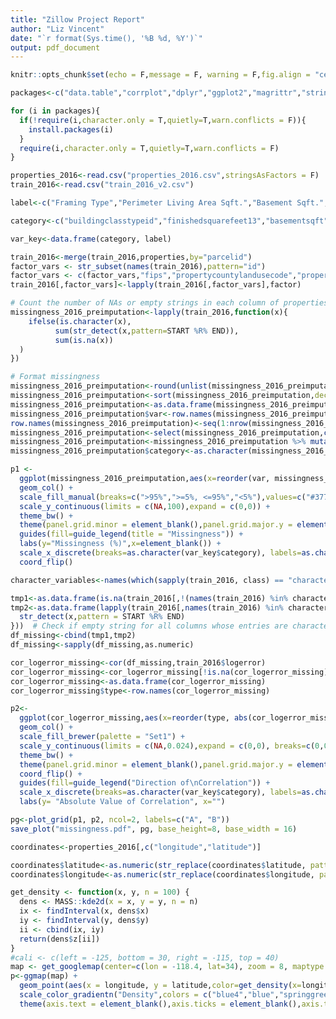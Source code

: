 ```yaml
---
title: "Zillow Project Report"
author: "Liz Vincent"
date: "`r format(Sys.time(), '%B %d, %Y')`"
output: pdf_document
---
```


```r
knitr::opts_chunk$set(echo = F,message = F, warning = F,fig.align = "center")

packages<-c("data.table","corrplot","dplyr","ggplot2","magrittr","stringi","stringr","rebus","gridExtra","reshape2","ggmap","tidyr","caret","xgboost","Matrix","ranger","grid","cowplot","lubridate")

for (i in packages){
  if(!require(i,character.only = T,quietly=T,warn.conflicts = F)){
    install.packages(i)
  }
  require(i,character.only = T,quietly=T,warn.conflicts = F)
}

properties_2016<-read.csv("properties_2016.csv",stringsAsFactors = F)  # This takes a while...~3 million rows, 58 columns
train_2016<-read.csv("train_2016_v2.csv")

label<-c("Framing Type","Perimeter Living Area Sqft.","Basement Sqft.","Type of Floors in Multi-Story House","Yard Building Sqft.","Fireplace, Y/N","Architecture Style","Construction Material","Unfinished and Finished Sqft.","Type of Deck","Pool Sqft.","Spa or Hot Tub, Y/N","Pool with Spa or Hot Tub, Y/N","Tax Delinquency, Y/N","Year of Tax Delinquency","Spa or Hot Tub, Y/N","Patio Sqft.","Total Sqft.","First Floor Living Area Sqft.","First Floor Living Area Sqft.","No. Fireplaces","No. 3/4 Baths","Pool without Spa or Hot Tub, Y/N","No. Pools","No. Stories","Type of Air Conditioning","No. Garages","Garage Sqft.","Neighborhood ID","Type of Heating System","Building Condition","No. Units","Lot Sqft.","Total Finished Living Area Sqft.","City ID","Total No. Baths","No. Full Baths","Year Built","Total Finished Living Area Sqft.","Census Tract and Block ID","Assessed Value of Structure","Zip Code","Total Property Tax","Total Tax Assessed Value of Parcel","Assessed Value of Land","Parcel ID","Log Error","Transaction Date","Total No. Baths","No. Bedrooms","FIPS Code","Longitude","Latitude","Zoning at County Level","Zoning","Description of Zoning","Census Tract and Block ID","County ID","Total No. Rooms","Asessment Year")

category<-c("buildingclasstypeid","finishedsquarefeet13","basementsqft","storytypeid","yardbuildingsqft26","fireplaceflag","architecturalstyletypeid","typeconstructiontypeid","finishedsquarefeet6","decktypeid","poolsizesum","pooltypeid10","pooltypeid2","taxdelinquencyflag","taxdelinquencyyear","hashottuborspa","yardbuildingsqft17","finishedsquarefeet15","finishedfloor1squarefeet","finishedsquarefeet50","fireplacecnt","threequarterbathnbr","pooltypeid7","poolcnt","numberofstories","airconditioningtypeid","garagecarcnt","garagetotalsqft","regionidneighborhood","heatingorsystemtypeid","buildingqualitytypeid","unitcnt","lotsizesquarefeet","finishedsquarefeet12","regionidcity","calculatedbathnbr","fullbathcnt","yearbuilt","calculatedfinishedsquarefeet","censustractandblock","structuretaxvaluedollarcnt","regionidzip","taxamount","taxvaluedollarcnt","landtaxvaluedollarcnt","parcelid","logerror","transactiondate","bathroomcnt","bedroomcnt","fips","latitude","longitude","propertycountylandusecode","propertylandusetypeid","propertyzoningdesc","rawcensustractandblock","regionidcounty","roomcnt","assessmentyear")

var_key<-data.frame(category, label)
```

```r
train_2016<-merge(train_2016,properties,by="parcelid")
factor_vars <- str_subset(names(train_2016),pattern="id")
factor_vars <- c(factor_vars,"fips","propertycountylandusecode","propertyzoningdesc","rawcensustractandblock","censustractandblock")
train_2016[,factor_vars]<-lapply(train_2016[,factor_vars],factor)
```

```r
# Count the number of NAs or empty strings in each column of properties_2016
missingness_2016_preimputation<-lapply(train_2016,function(x){
    ifelse(is.character(x),
          sum(str_detect(x,pattern=START %R% END)),
          sum(is.na(x))
  )
})

# Format missingness
missingness_2016_preimputation<-round(unlist(missingness_2016_preimputation)/nrow(train_2016)*100,3)
missingness_2016_preimputation<-sort(missingness_2016_preimputation,decreasing=T)
missingness_2016_preimputation<-as.data.frame(missingness_2016_preimputation)
missingness_2016_preimputation$var<-row.names(missingness_2016_preimputation)
row.names(missingness_2016_preimputation)<-seq(1:nrow(missingness_2016_preimputation))
missingness_2016_preimputation<-select(missingness_2016_preimputation,c("var","missingness_2016_preimputation"))
missingness_2016_preimputation<-missingness_2016_preimputation %>% mutate(category = lapply(missingness_2016_preimputation,function(x){if(x < 5){"<5%"} else if(x>=5 & x <= 95){">=5%, <=95%"} else{">95%"}}))
missingness_2016_preimputation$category<-as.character(missingness_2016_preimputation$category)

p1 <- 
  ggplot(missingness_2016_preimputation,aes(x=reorder(var, missingness_2016_preimputation),y=missingness_2016_preimputation,fill=category)) +
  geom_col() +
  scale_fill_manual(breaks=c(">95%",">=5%, <=95%","<5%"),values=c("#377eb8","black","#e41a1c")) +
  scale_y_continuous(limits = c(NA,100),expand = c(0,0)) +
  theme_bw() +
  theme(panel.grid.minor = element_blank(),panel.grid.major.y = element_blank(),legend.position = c(0.875,0.09), axis.ticks=element_blank()) +
  guides(fill=guide_legend(title = "Missingness")) +
  labs(y="Missingness (%)",x=element_blank()) +
  scale_x_discrete(breaks=as.character(var_key$category), labels=as.character(var_key$label)) +
  coord_flip()
```

```r
character_variables<-names(which(sapply(train_2016, class) == "character")) # Get names of all columns whose entries are characters

tmp1<-as.data.frame(is.na(train_2016[,!(names(train_2016) %in% character_variables)])) # Check if NA for all columns whose entries are not characters
tmp2<-as.data.frame(lapply(train_2016[,names(train_2016) %in% character_variables],function(x){ 
  str_detect(x,pattern = START %R% END)
}))  # Check if empty string for all columns whose entries are characters
df_missing<-cbind(tmp1,tmp2)
df_missing<-sapply(df_missing,as.numeric)

cor_logerror_missing<-cor(df_missing,train_2016$logerror)
cor_logerror_missing<-cor_logerror_missing[!is.na(cor_logerror_missing),]
cor_logerror_missing<-as.data.frame(cor_logerror_missing)
cor_logerror_missing$type<-row.names(cor_logerror_missing)

p2<-
  ggplot(cor_logerror_missing,aes(x=reorder(type, abs(cor_logerror_missing)), y=abs(cor_logerror_missing),fill=ifelse(cor_logerror_missing < 0, "Negative","Positive"))) +
  geom_col() +
  scale_fill_brewer(palette = "Set1") +
  scale_y_continuous(limits = c(NA,0.024),expand = c(0,0), breaks=c(0,0.006,0.012,0.018,0.024)) +
  theme_bw() +
  theme(panel.grid.minor = element_blank(),panel.grid.major.y = element_blank(),legend.position = c(0.875,0.09), axis.ticks=element_blank(),plot.margin = unit(c(0.01,0.03,0.01,0), "null")) +
  coord_flip() +
  guides(fill=guide_legend("Direction of\nCorrelation")) +
  scale_x_discrete(breaks=as.character(var_key$category), labels=as.character(var_key$label)) +
  labs(y= "Absolute Value of Correlation", x="")

pg<-plot_grid(p1, p2, ncol=2, labels=c("A", "B"))
save_plot("missingness.pdf", pg, base_height=8, base_width = 16)
```

```r
coordinates<-properties_2016[,c("longitude","latitude")]

coordinates$latitude<-as.numeric(str_replace(coordinates$latitude, pattern=capture(dgt(2)) %R% capture(one_or_more(DGT)),replacement=REF1 %R% DOT %R% REF2))
coordinates$longitude<-as.numeric(str_replace(coordinates$longitude, pattern=capture("-" %R% dgt(3)) %R% capture(one_or_more(DGT)),replacement=REF1 %R% DOT %R% REF2))

get_density <- function(x, y, n = 100) {
  dens <- MASS::kde2d(x = x, y = y, n = n)
  ix <- findInterval(x, dens$x)
  iy <- findInterval(y, dens$y)
  ii <- cbind(ix, iy)
  return(dens$z[ii])
}
#cali <- c(left = -125, bottom = 30, right = -115, top = 40)
map <- get_googlemap(center=c(lon = -118.4, lat=34), zoom = 8, maptype = "roadmap")
p<-ggmap(map) +
  geom_point(aes(x = longitude, y = latitude,color=get_density(x=longitude,y=latitude)), data = na.omit(coordinates)) +
  scale_color_gradientn("Density",colors = c("blue4","blue","springgreen2","yellow","orange","red","red3"), breaks=c(0.1,3),labels=c("low","high")) +
  theme(axis.text = element_blank(),axis.ticks = element_blank(),axis.title = element_blank(),legend.position = c(0.08,0.12),legend.background = element_blank(), axis.line = element_blank())
```